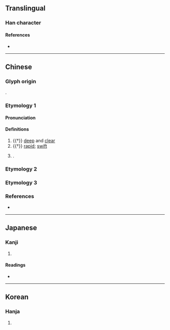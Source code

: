{{character info}}
==Translingual==

===Han character===
{{Han char|rn=85|rad=水|as=12|sn=15|four=35127|canj=ELX|ids=⿰氵肅}}

====References====
* {{Han ref|kx=0649.080|dkj=18239|dj=1059.030|hdz=31764.150|uh=6F5A|ud=28506|bh=E646|bd=58950}}

----

==Chinese==

===Glyph origin===
{{Han etym}}
{{Han compound|水|肅|ls=psc|c1=s|c2=p|t1=water}}.

===Etymology 1===
{{zh-forms|s=㴋}}

====Pronunciation====
{{zh-pron
|m=sù
|c=suk1
|mc=2
|oc=2
|cat=a
}}

====Definitions====
{{zh-hanzi}}

# {{†}} {{lb|zh|of water}} [[deep]] and [[clear]]
# {{†}} [[rapid]]; [[swift]]
# {{surname|zh|nodot=1}}.

===Etymology 2===
{{zh-see|瀟|v}}

===Etymology 3===
{{zh-see|溲|v|to wash (rice)}}

===References===
* {{R:twedu|B02273}}

----

==Japanese==

===Kanji===
{{ja-kanji|grade=|rs=水12}}

# {{rfdef|ja|sort=水12}}

====Readings====
* {{ja-readings|on=[[しゅく]] (shuku), [[しょう]] (shō), [[しゅう]] (shū)|kun=[[きよい]] (kiyoi)}}

----

==Korean==

===Hanja===
{{ko-hanja|hangeul=숙|eumhun=|rv=suk|mr=su|y=swu}}

# {{rfdef|ko|sort=水12}}